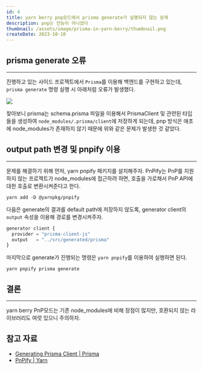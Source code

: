 ```yaml
---
id: 4
title: yarn berry pnp모드에서 prisma generate가 실행되지 않는 문제
description: pnp는 만능이 아니었다
thumbnail: /assets/image/prisma-in-yarn-berry/thumbnail.png
createDate: 2023-10-10
---
```


## prisma generate 오류

---

진행하고 있는 사이드 프로젝트에서 `Prisma`를 이용해 백엔드를 구현하고 있는데, `prisma generate` 명령 실행 시 아래처럼 오류가 발생했다.

![](/assets/image/prisma-in-yarn-berry/prisma_generate_error.png)

찾아보니 prisma는 schema.prisma 파일을 이용해서 PrismaClient 및 관련된 타입들을 생성하여 `node_modules/.prisma/client`에 저장하게 되는데, pnp 방식은 애초에 node_modules가 존재하지 않기 때문에 위와 같은 문제가 발생한 것 같았다.

## output path 변경 및 pnpify 이용

---

문제를 해결하기 위해 먼저, yarn pnpify 패키지를 설치해주자. PnPify는 PnP를 지원하지 않는 프로젝트가 node_modules에 접근하려 하면, 호출을 가로채서 PnP API에 대한 호출로 변환시켜준다고 한다.

`yarn add -D @yarnpkg/pnpify`

다음은 generate의 결과를 default path에 저장하지 않도록, generator client의 `output` 속성을 이용해 경로를 변경시켜주자.

```javascript
generator client {
  provider = "prisma-client-js"
  output   = "../src/generated/prisma"
}
```

마지막으로 generate가 진행되는 명령은 `yarn pnpify`를 이용하여 실행하면 된다.

`yarn pnpify prisma generate`

## 결론

---

yarn berry PnP모드는 기존 node_modules에 비해 장점이 많지만, 호환되지 않는 라이브러리도 여럿 있으니 주의하자.

## 참고 자료

- [Generating Prisma Client | Prisma](https://www.prisma.io/docs/concepts/components/prisma-client/working-with-prismaclient/generating-prisma-client#generating-prisma-client-in-the-postinstall-hook-of-prismaclient)
- [PnPify | Yarn](https://yarnpkg.com/advanced/pnpify)
